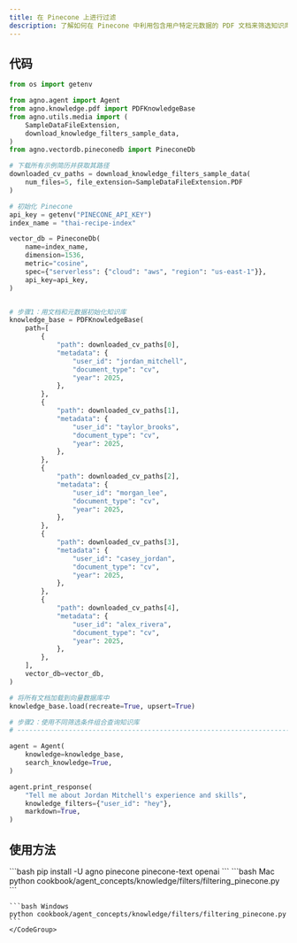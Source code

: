 ```yaml
---
title: 在 Pinecone 上进行过滤
description: 了解如何在 Pinecone 中利用包含用户特定元数据的 PDF 文档来筛选知识库搜索。
---
```

## 代码

```python
from os import getenv

from agno.agent import Agent
from agno.knowledge.pdf import PDFKnowledgeBase
from agno.utils.media import (
    SampleDataFileExtension,
    download_knowledge_filters_sample_data,
)
from agno.vectordb.pineconedb import PineconeDb

# 下载所有示例简历并获取其路径
downloaded_cv_paths = download_knowledge_filters_sample_data(
    num_files=5, file_extension=SampleDataFileExtension.PDF
)

# 初始化 Pinecone
api_key = getenv("PINECONE_API_KEY")
index_name = "thai-recipe-index"

vector_db = PineconeDb(
    name=index_name,
    dimension=1536,
    metric="cosine",
    spec={"serverless": {"cloud": "aws", "region": "us-east-1"}},
    api_key=api_key,
)


# 步骤1：用文档和元数据初始化知识库
knowledge_base = PDFKnowledgeBase(
    path=[
        {
            "path": downloaded_cv_paths[0],
            "metadata": {
                "user_id": "jordan_mitchell",
                "document_type": "cv",
                "year": 2025,
            },
        },
        {
            "path": downloaded_cv_paths[1],
            "metadata": {
                "user_id": "taylor_brooks",
                "document_type": "cv",
                "year": 2025,
            },
        },
        {
            "path": downloaded_cv_paths[2],
            "metadata": {
                "user_id": "morgan_lee",
                "document_type": "cv",
                "year": 2025,
            },
        },
        {
            "path": downloaded_cv_paths[3],
            "metadata": {
                "user_id": "casey_jordan",
                "document_type": "cv",
                "year": 2025,
            },
        },
        {
            "path": downloaded_cv_paths[4],
            "metadata": {
                "user_id": "alex_rivera",
                "document_type": "cv",
                "year": 2025,
            },
        },
    ],
    vector_db=vector_db,
)

# 将所有文档加载到向量数据库中
knowledge_base.load(recreate=True, upsert=True)

# 步骤2：使用不同筛选条件组合查询知识库
# ------------------------------------------------------------------------------

agent = Agent(
    knowledge=knowledge_base,
    search_knowledge=True,
)

agent.print_response(
    "Tell me about Jordan Mitchell's experience and skills",
    knowledge_filters={"user_id": "hey"},
    markdown=True,
)
```

## 使用方法

<Steps>
  <Step title="安装库">
    ```bash
    pip install -U agno pinecone pinecone-text openai
    ```
  </Step>

  <Step title="运行示例">
    <CodeGroup>
    ```bash Mac
    python cookbook/agent_concepts/knowledge/filters/filtering_pinecone.py
    ```

    ```bash Windows
    python cookbook/agent_concepts/knowledge/filters/filtering_pinecone.py
    ```
    </CodeGroup>
  </Step>
</Steps>